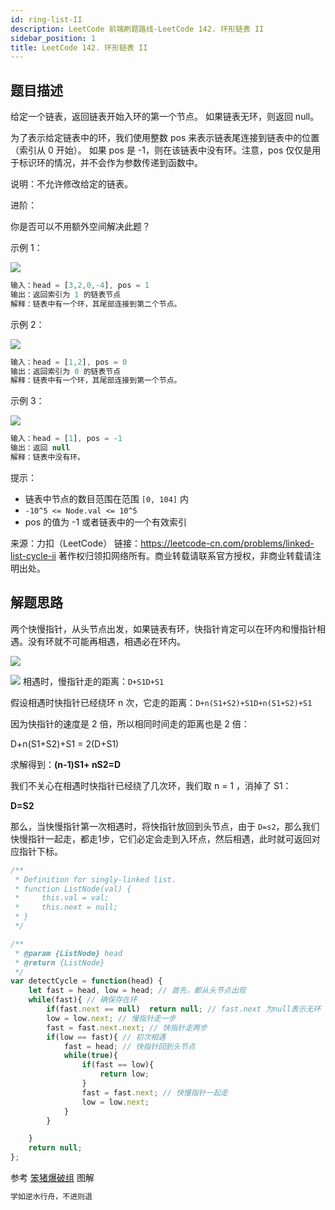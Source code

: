 ```yaml
---
id: ring-list-II
description: LeetCode 前端刷题路线-LeetCode 142. 环形链表 II
sidebar_position: 1
title: LeetCode 142. 环形链表 II
---
```


## 题目描述
给定一个链表，返回链表开始入环的第一个节点。 如果链表无环，则返回 null。

为了表示给定链表中的环，我们使用整数 pos 来表示链表尾连接到链表中的位置（索引从 0 开始）。 如果 pos 是 -1，则在该链表中没有环。注意，pos 仅仅是用于标识环的情况，并不会作为参数传递到函数中。

说明：不允许修改给定的链表。

进阶：

你是否可以不用额外空间解决此题？

示例 1：

![](https://img-blog.csdnimg.cn/20201010201233916.png#pic_center)


```javascript
输入：head = [3,2,0,-4], pos = 1
输出：返回索引为 1 的链表节点
解释：链表中有一个环，其尾部连接到第二个节点。
```

示例 2：

![](https://img-blog.csdnimg.cn/20201010201245701.png#pic_center)


```javascript
输入：head = [1,2], pos = 0
输出：返回索引为 0 的链表节点
解释：链表中有一个环，其尾部连接到第一个节点。
```

示例 3：

![](https://img-blog.csdnimg.cn/20201010201254500.png#pic_center)


```javascript
输入：head = [1], pos = -1
输出：返回 null
解释：链表中没有环。
```


提示：

- 链表中节点的数目范围在范围 `[0, 104]` 内
- `-10^5 <= Node.val <= 10^5`
- pos 的值为 -1 或者链表中的一个有效索引

来源：力扣（LeetCode）
链接：https://leetcode-cn.com/problems/linked-list-cycle-ii
著作权归领扣网络所有。商业转载请联系官方授权，非商业转载请注明出处。

## 解题思路

两个快慢指针，从头节点出发，如果链表有环，快指针肯定可以在环内和慢指针相遇。没有环就不可能再相遇，相遇必在环内。

![](https://img-blog.csdnimg.cn/20201010201733832.png?x-oss-process=image/watermark,type_ZmFuZ3poZW5naGVpdGk,shadow_10,text_aHR0cHM6Ly9ibG9nLmNzZG4ubmV0L3dlaXhpbl80MjQyOTcxOA==,size_16,color_FFFFFF,t_70#pic_center)

![](https://img-blog.csdnimg.cn/20201010201755252.png?x-oss-process=image/watermark,type_ZmFuZ3poZW5naGVpdGk,shadow_10,text_aHR0cHM6Ly9ibG9nLmNzZG4ubmV0L3dlaXhpbl80MjQyOTcxOA==,size_16,color_FFFFFF,t_70#pic_center)
相遇时，慢指针走的距离：`D+S1D+S1`

假设相遇时快指针已经绕环 n 次，它走的距离：`D+n(S1+S2)+S1D+n(S1+S2)+S1`

因为快指针的速度是 2 倍，所以相同时间走的距离也是 2 倍：

D+n(S1+S2)+S1 = 2(D+S1)

求解得到：**(n-1)S1+ nS2=D**


我们不关心在相遇时快指针已经绕了几次环，我们取 n = 1 ，消掉了 S1：

**D=S2**

那么，当快慢指针第一次相遇时，将快指针放回到头节点，由于 `D=s2`，那么我们快慢指针一起走，都走1步，它们必定会走到入环点，然后相遇，此时就可返回对应指针下标。

```javascript
/**
 * Definition for singly-linked list.
 * function ListNode(val) {
 *     this.val = val;
 *     this.next = null;
 * }
 */

/**
 * @param {ListNode} head
 * @return {ListNode}
 */
var detectCycle = function(head) {
    let fast = head, low = head; // 首先，都从头节点出现
    while(fast){ // 确保存在环
        if(fast.next == null)  return null; // fast.next 为null表示无环
        low = low.next; // 慢指针走一步
        fast = fast.next.next; // 快指针走两步
        if(low == fast){ // 初次相遇
            fast = head; // 快指针回到头节点
            while(true){
                if(fast == low){
                    return low;
                }
                fast = fast.next; // 快慢指针一起走
                low = low.next;
            }
        }

    }
    return null;
};
```
参考 <a href="https://leetcode-cn.com/problems/linked-list-cycle-ii/solution/141ti-de-kuo-zhan-ru-guo-lian-biao-you-huan-ru-he-/">笨猪爆破组</a> 图解


```javascript
学如逆水行舟，不进则退
```


